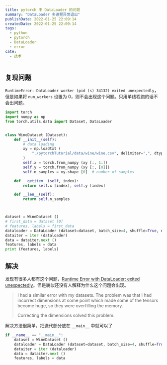 ```yaml
---
title: pytorch 中 DataLoader 的问题
summary: "DataLoader 多进程异常退出"
publishDate: 2022-01-25 22:09:14
createdDate: 2022-01-25 22:09:14
tags:
  - python
  - pytorch
  - DataLoader
  - error
cate:
  - 技术
---
```


## 复现问题

`RuntimeError: DataLoader worker (pid (s) 34132) exited unexpectedly`，但是如果将 `num_workers` 设置为 0，则不会出现这个问题。只用单线程跑的话不会出问题。

```python
import torch
import numpy as np
from torch.utils.data import Dataset, DataLoader


class WineDataset (Dataset):
    def __init__(self):
        # data loading
        xy = np.loadtxt (
            "./pytorchTutorial/data/wine/wine.csv", delimiter=",", dtype=np.float32, skiprows=1,
        )
        self.x = torch.from_numpy (xy [:, 1:])
        self.y = torch.from_numpy (xy [:, [0]])
        self.n_samples = xy.shape [0]  # number of samples

    def __getitem__(self, index):
        return self.x [index], self.y [index]

    def __len__(self):
        return self.n_samples



dataset = WineDataset ()
# first_data = dataset [0]
# features, labels = first_data
dataloader = DataLoader (dataset=dataset, batch_size=4, shuffle=True, num_workers=2)
dataiter = iter (dataloader)
data = dataiter.next ()
features, labels = data
print (features, labels)
```

## 解决

发现有很多人都有这个问题，[Runtime Error with DataLoader: exited unexpectedly](https://github.com/pytorch/pytorch/issues/5301)。但是貌似还没有人解释为什么这个问题会出现。

> I had a similar error with my datasets.
> The problem was that I had incorrect dimensions at some point which made some of the tensors become huge, so they were overfilling the memory.
>
> Correcting the dimensions solved this problem.

解决方法很简单，把迭代部分放在 `__main__` 中就可以了

```python
if __name__ == "__main__":
    dataset = WineDataset ()
    dataloader = DataLoader (dataset=dataset, batch_size=4, shuffle=True, num_workers=2)
    dataiter = iter (dataloader)
    data = dataiter.next ()
    features, labels = data
```
